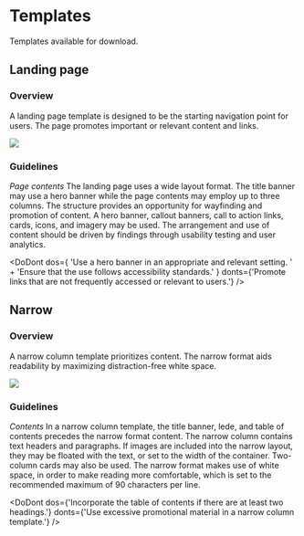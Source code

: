 
<Meta title="Design/Templates" />

# Templates

Templates available for download.

## Landing page

### Overview
A landing page template is designed to be the starting navigation point for users.
The page promotes important or relevant content and links.

<Preview withSource="none">
  <img src={templatesLandingPage} />
</Preview>

### Guidelines
*Page contents*
The landing page uses a wide layout format. The title banner may use a hero banner
while the page contents may employ up to three columns. The structure provides an
opportunity for wayfinding and promotion of content. A hero banner, callout banners,
call to action links, cards, icons, and imagery may be used. The arrangement and use
of content should be driven by findings through usability testing and user analytics.

<DoDont
  dos={
    'Use a hero banner in an appropriate and relevant setting. ' +
    'Ensure that the use follows accessibility standards.'
  }
  donts={'Promote links that are not frequently accessed or relevant to users.'}
/>

## Narrow

### Overview
A narrow column template prioritizes content. The narrow format aids readability by
maximizing distraction-free white space.

<Preview withSource="none">
  <img src={templatesNarrow} />
</Preview>

### Guidelines
*Contents*
In a narrow column template, the title banner, lede, and table of contents precedes
the narrow format content. The narrow column contains text headers and paragraphs.
If images are included into the narrow layout, they may be floated with the text, or
set to the width of the container. Two-column cards may also be used. The narrow format
makes use of white space, in order to make reading more comfortable, which is set to
the recommended maximum of 90 characters per line.

<DoDont
  dos={'Incorporate the table of contents if there are at least two headings.'}
  donts={'Use excessive promotional material in a narrow column template.'}
/>

